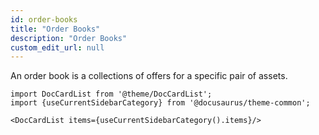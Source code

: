 ```yaml
---
id: order-books
title: "Order Books"
description: "Order Books"
custom_edit_url: null
---
```




An order book is a collections of offers for a specific pair of assets.



```mdx-code-block
import DocCardList from '@theme/DocCardList';
import {useCurrentSidebarCategory} from '@docusaurus/theme-common';

<DocCardList items={useCurrentSidebarCategory().items}/>
```
      